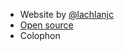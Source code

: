 
- Website by [@lachlanjc](https://lachlanjc.com)
- [Open source](https://github.com/lachlanjc/centresustains)
- <Link href="/colophon" passHref>
    <a>Colophon</a>
  </Link>
